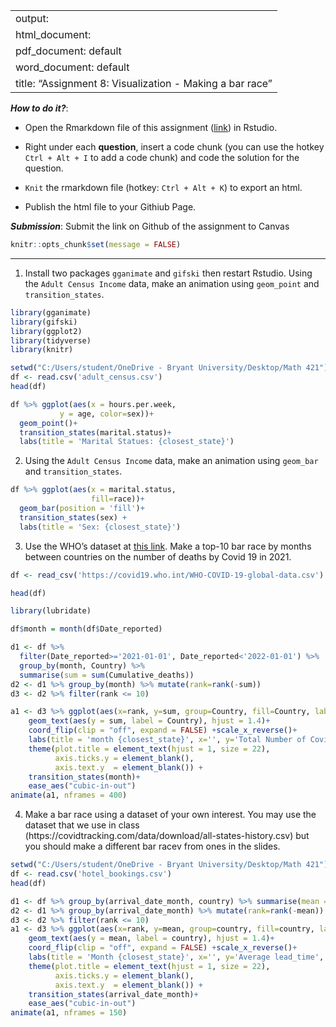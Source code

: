 
---
output: 
  html_document:
  pdf_document: default
  word_document: default
title: "Assignment 8: Visualization - Making a bar race"
---

***How to do it?***: 

- Open the Rmarkdown file of this assignment ([link](assignment8.Rmd)) in Rstudio. 

- Right under each **question**, insert  a code chunk (you can use the hotkey `Ctrl + Alt + I` to add a code chunk) and code the solution for the question. 

- `Knit` the rmarkdown file (hotkey: `Ctrl + Alt + K`) to export an html.  

-  Publish the html file to your Githiub Page. 

***Submission***: Submit the link on Github of the assignment to Canvas

```r
knitr::opts_chunk$set(message = FALSE)
```


-------

1. Install two packages `gganimate` and `gifski` then restart Rstudio. Using the `Adult Census Income` data, make an animation using `geom_point` and `transition_states`.
```r
library(gganimate)
library(gifski)
library(ggplot2)
library(tidyverse)
library(knitr)

```

```r
setwd("C:/Users/student/OneDrive - Bryant University/Desktop/Math 421")
df <- read.csv('adult_census.csv')
head(df)
```
```r
df %>% ggplot(aes(x = hours.per.week,
           y = age, color=sex))+
  geom_point()+
  transition_states(marital.status)+
  labs(title = 'Marital Statues: {closest_state}')
```

2. Using the `Adult Census Income` data, make an animation using `geom_bar` and `transition_states`.
```r
df %>% ggplot(aes(x = marital.status,
                  fill=race))+
  geom_bar(position = 'fill')+
  transition_states(sex) +
  labs(title = 'Sex: {closest_state}')

```

3. Use the WHO's dataset at [this link](https://covid19.who.int/WHO-COVID-19-global-data.csv). Make a top-10 bar race by months between countries on the number of deaths by Covid 19 in 2021.
```r
df <- read_csv('https://covid19.who.int/WHO-COVID-19-global-data.csv')

head(df)
```

```r
library(lubridate)

df$month = month(df$Date_reported)
```

```r
d1 <- df %>% 
  filter(Date_reported>='2021-01-01', Date_reported<'2022-01-01') %>%
  group_by(month, Country) %>% 
  summarise(sum = sum(Cumulative_deaths))
d2 <- d1 %>% group_by(month) %>% mutate(rank=rank(-sum))
d3 <- d2 %>% filter(rank <= 10)

```

```r
a1 <- d3 %>% ggplot(aes(x=rank, y=sum, group=Country, fill=Country, label=Country)) + geom_col()+
    geom_text(aes(y = sum, label = Country), hjust = 1.4)+ 
    coord_flip(clip = "off", expand = FALSE) +scale_x_reverse()+
    labs(title = 'month {closest_state}', x='', y='Total Number of Covid Deaths', fill='Country')+
    theme(plot.title = element_text(hjust = 1, size = 22),
          axis.ticks.y = element_blank(),
          axis.text.y  = element_blank()) + 
    transition_states(month)+
    ease_aes("cubic-in-out")
animate(a1, nframes = 400)
```

4. Make a bar race using a dataset of your own interest. You may use the dataset that we use in class (https://covidtracking.com/data/download/all-states-history.csv) but you should make a different bar racev from ones in the slides. 
```r
setwd("C:/Users/student/OneDrive - Bryant University/Desktop/Math 421")
df <- read.csv('hotel_bookings.csv')
head(df)

```

```r
d1 <- df %>% group_by(arrival_date_month, country) %>% summarise(mean = mean(lead_time))
d2 <- d1 %>% group_by(arrival_date_month) %>% mutate(rank=rank(-mean)) 
d3 <- d2 %>% filter(rank <= 10)
a1 <- d3 %>% ggplot(aes(x=rank, y=mean, group=country, fill=country, label=country)) + geom_col()+
    geom_text(aes(y = mean, label = country), hjust = 1.4)+ 
    coord_flip(clip = "off", expand = FALSE) +scale_x_reverse()+
    labs(title = 'Month {closest_state}', x='', y='Average lead_time', fill='country')+
    theme(plot.title = element_text(hjust = 1, size = 22),
          axis.ticks.y = element_blank(),
          axis.text.y  = element_blank()) + 
    transition_states(arrival_date_month)+
    ease_aes("cubic-in-out")
animate(a1, nframes = 150)
```

